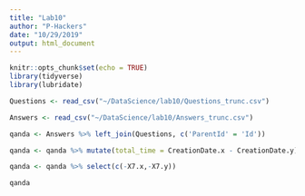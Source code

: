 ---
title: "Lab10"
author: "P-Hackers"
date: "10/29/2019"
output: html_document
---

```{r setup, include=FALSE}
knitr::opts_chunk$set(echo = TRUE)
library(tidyverse)
library(lubridate)
```


```{r}
Questions <- read_csv("~/DataScience/lab10/Questions_trunc.csv")

Answers <- read_csv("~/DataScience/lab10/Answers_trunc.csv")


```


```{r}
qanda <- Answers %>% left_join(Questions, c('ParentId' = 'Id'))

qanda <- qanda %>% mutate(total_time = CreationDate.x - CreationDate.y) %>% filter(total_time>0)

qanda <- qanda %>% select(c(-X7.x,-X7.y))

qanda 
```



